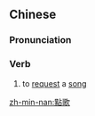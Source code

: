 {{also|点歌}}
==Chinese==
{{zh-forms|s=点歌}}

===Pronunciation===
{{zh-pron
|m=diǎngē
|c=dim2 go1
|cat=v
}}

===Verb===
{{zh-verb}}

# to [[request]] a [[song]] {{gloss|e.g. on the radio, at karaoke, etc.}}

[[zh-min-nan:點歌]]
